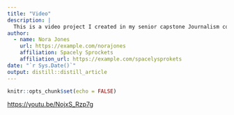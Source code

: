 ```yaml
---
title: "Video"
description: |
  This is a video project I created in my senior capstone Journalism course. The video is about CSOs and their harm to the Potomac River and surrounding populations. 
author:
  - name: Nora Jones 
    url: https://example.com/norajones
    affiliation: Spacely Sprockets
    affiliation_url: https://example.com/spacelysprokets
date: "`r Sys.Date()`"
output: distill::distill_article
---
```


```r
knitr::opts_chunk$set(echo = FALSE)
```

<https://youtu.be/NojxS_Rzp7g>
